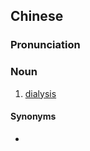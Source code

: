 {{also|渗析}}
==Chinese==
{{zh-forms|s=渗析}}

===Pronunciation===
{{zh-pron
|m=shènxī
|cat=n
}}

===Noun===
{{zh-noun}}

# {{lb|zh|chemistry}} [[dialysis]] {{qualifier|separation of particles in a liquid}}

====Synonyms====
* {{zh-l|透析}}